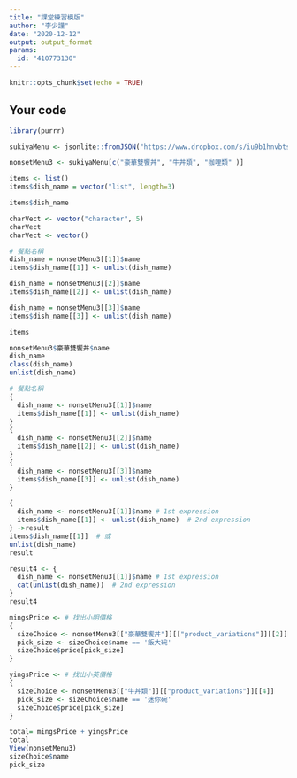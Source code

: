 ```yaml
---
title: "課堂練習模版"
author: "李少謹"
date: "2020-12-12"
output: output_format
params:
  id: "410773130"
---
```


```r
knitr::opts_chunk$set(echo = TRUE)
```

## Your code








```r
library(purrr)
```

```r
sukiyaMenu <- jsonlite::fromJSON("https://www.dropbox.com/s/iu9b1hnvbtss83q/sukiyaMenu.json?dl=1")

nonsetMenu3 <- sukiyaMenu[c("豪華雙饗丼", "牛丼類", "咖哩類" )]
```



```r
items <- list()
items$dish_name = vector("list", length=3)
```


```r
items$dish_name
```


```r
charVect <- vector("character", 5)
charVect
charVect <- vector()

```


```r
# 餐點名稱
dish_name = nonsetMenu3[[1]]$name
items$dish_name[[1]] <- unlist(dish_name)

dish_name = nonsetMenu3[[2]]$name
items$dish_name[[2]] <- unlist(dish_name)

dish_name = nonsetMenu3[[3]]$name
items$dish_name[[3]] <- unlist(dish_name)

items
```


```r
nonsetMenu3$豪華雙饗丼$name
dish_name
class(dish_name)
unlist(dish_name)
```


```r
# 餐點名稱
{
  dish_name <- nonsetMenu3[[1]]$name
  items$dish_name[[1]] <- unlist(dish_name)
}
{
  dish_name <- nonsetMenu3[[2]]$name
  items$dish_name[[2]] <- unlist(dish_name)
}
{
  dish_name <- nonsetMenu3[[3]]$name
  items$dish_name[[3]] <- unlist(dish_name)
}
```


```r
{
  dish_name <- nonsetMenu3[[1]]$name # 1st expression
  items$dish_name[[1]] <- unlist(dish_name)  # 2nd expression
} ->result
items$dish_name[[1]]  # 或
unlist(dish_name)
result
```


```r
result4 <- {
  dish_name <- nonsetMenu3[[1]]$name # 1st expression
  cat(unlist(dish_name))  # 2nd expression
}
result4
```


```r
mingsPrice <- # 找出小明價格
{
  sizeChoice <- nonsetMenu3[["豪華雙饗丼"]][["product_variations"]][[2]]
  pick_size <- sizeChoice$name == '飯大碗'
  sizeChoice$price[pick_size]
}

yingsPrice <- # 找出小英價格
{
  sizeChoice <- nonsetMenu3[["牛丼類"]][["product_variations"]][[4]]
  pick_size <- sizeChoice$name == '迷你碗'
  sizeChoice$price[pick_size]
}

total= mingsPrice + yingsPrice
total
View(nonsetMenu3)
sizeChoice$name
pick_size
```


```r
```


```r
```


```r
```


```r
```


```r
```


```r
```


```r
```


```r
```


```r
```


```r
```


```r
```


```r
```


```r
```


```r
```


```r
```


```r
```


```r
```


```r
```


```r
```


```r
```


```r
```


```r
```


```r
```


```r
```


```r
```


```r
```


```r
```


```r
```


```r
```


```r
```


```r
```


```r
```


```r
```


```r
```


```r
```


```r
```


```r
```


```r
```

